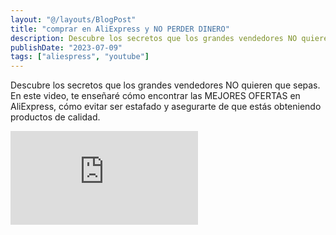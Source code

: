 ```yaml
---
layout: "@/layouts/BlogPost"
title: "comprar en AliExpress y NO PERDER DINERO"
description: Descubre los secretos que los grandes vendedores NO quieren que sepas. En este video, te enseñaré cómo encontrar las MEJORES OFERTAS en AliExpress
publishDate: "2023-07-09"
tags: ["aliespress", "youtube"]
---
```


Descubre los secretos que los grandes vendedores NO quieren que sepas. En este video, te enseñaré cómo encontrar las MEJORES OFERTAS en AliExpress, cómo evitar ser estafado y asegurarte de que estás obteniendo productos de calidad.

<div class="video-wrapper">
	<iframe
		class="h-full w-full"
		src="https://www.youtube.com/embed/uIpgUGq2iNs"
		title="YouTube video player"
		frameborder="0"
		allow="accelerometer; autoplay; clipboard-write; encrypted-media; gyroscope; picture-in-picture; web-share"
		allowfullscreen
	></iframe>
</div>
